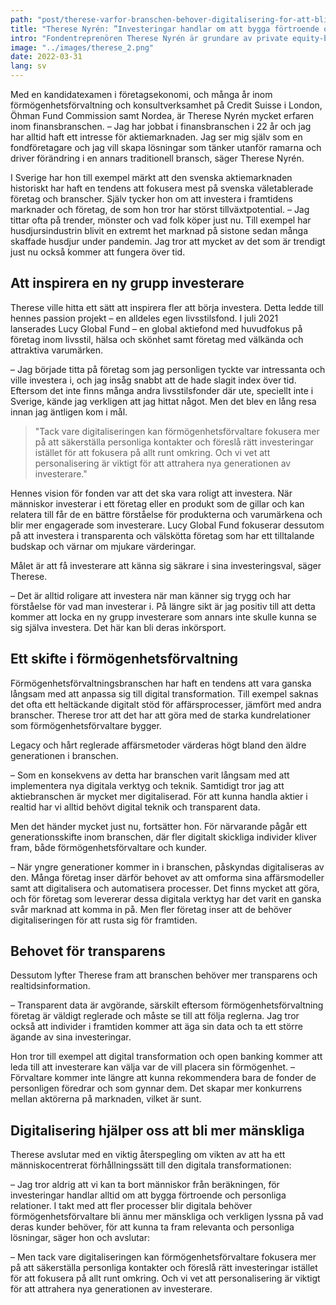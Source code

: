 ```yaml
---
path: "post/therese-varfor-branschen-behover-digitalisering-for-att-bli-mer-manskling"
title: "Therese Nyrén: ”Investeringar handlar om att bygga förtroende och relationer” – Varför branschen behöver digitalisering för att bli mer mänsklig"
intro: "Fondentreprenören Therese Nyrén är grundare av private equity-bolaget Sue Ellen Investments och nygrundade Lucy Global Fund, Sveriges första och enda globala lifestyle-fond. Hon har arbetat i finansbranschen i 22 år och har lång erfarenhet inom förmögenhetsförvaltning och konsultverksamhet. I en inspirerande intervju delar Therese med sig av sin syn på förmögenhetsförvaltningsbranschen och bakgrunden till varför hon startade sin lifestyle fond."
image: "../images/therese_2.png"
date: 2022-03-31
lang: sv
---
```

Med en kandidatexamen i företagsekonomi, och många år inom förmögenhetsförvaltning och konsultverksamhet på Credit Suisse i London, Öhman Fund Commission samt Nordea, är Therese Nyrén mycket erfaren inom finansbranschen.
– Jag har jobbat i finansbranschen i 22 år och jag har alltid haft ett intresse för aktiemarknaden. Jag ser mig själv som en fondföretagare och jag vill skapa lösningar som tänker utanför ramarna och driver förändring i en annars traditionell bransch, säger Therese Nyrén.

I Sverige har hon till exempel märkt att den svenska aktiemarknaden historiskt har haft en tendens att fokusera mest på svenska väletablerade företag och branscher. Själv tycker hon om att investera i framtidens marknader och företag, de som hon tror har störst tillväxtpotential.
– Jag tittar ofta på trender, mönster och vad folk köper just nu. Till exempel har husdjursindustrin blivit en extremt het marknad på sistone sedan många skaffade husdjur under pandemin. Jag tror att mycket av det som är trendigt just nu också kommer att fungera över tid.

## Att inspirera en ny grupp investerare

Therese ville hitta ett sätt att inspirera fler att börja investera. Detta ledde till hennes passion projekt – en alldeles egen livsstilsfond. I juli 2021 lanserades Lucy Global Fund – en global aktiefond med huvudfokus på företag inom livsstil, hälsa och skönhet samt företag med välkända och attraktiva varumärken.

– Jag började titta på företag som jag personligen tyckte var intressanta och ville investera i, och jag insåg snabbt att de hade slagit index över tid. Eftersom det inte finns många andra livsstilsfonder där ute, speciellt inte i Sverige, kände jag verkligen att jag hittat något. Men det blev en lång resa innan jag äntligen kom i mål.

> "Tack vare digitaliseringen kan förmögenhetsförvaltare fokusera mer på att säkerställa personliga kontakter och föreslå rätt investeringar istället för att fokusera på allt runt omkring. Och vi vet att personalisering är viktigt för att attrahera nya generationen av investerare."

Hennes vision för fonden var att det ska vara roligt att investera. När människor investerar i ett företag eller en produkt som de gillar och kan relatera till får de en bättre förståelse för produkterna och varumärkena och blir mer engagerade som investerare. Lucy Global Fund fokuserar dessutom på att investera i transparenta och välskötta företag som har ett tilltalande budskap och värnar om mjukare värderingar.

Målet är att få investerare att känna sig säkrare i sina investeringsval, säger Therese.

– Det är alltid roligare att investera när man känner sig trygg och har förståelse för vad man investerar i. På längre sikt är jag positiv till att detta kommer att locka en ny grupp investerare som annars inte skulle kunna se sig själva investera. Det här kan bli deras inkörsport.

## Ett skifte i förmögenhetsförvaltning

Förmögenhetsförvaltningsbranschen har haft en tendens att vara ganska långsam med att anpassa sig till digital transformation. Till exempel saknas det ofta ett heltäckande digitalt stöd för affärsprocesser, jämfört med andra branscher. Therese tror att det har att göra med de starka kundrelationer som förmögenhetsförvaltare bygger.

Legacy och hårt reglerade affärsmetoder värderas högt bland den äldre generationen i branschen.

– Som en konsekvens av detta har branschen varit långsam med att implementera nya digitala verktyg och teknik. Samtidigt tror jag att aktiebranschen är mycket mer digitaliserad. För att kunna handla aktier i realtid har vi alltid behövt digital teknik och transparent data.

Men det händer mycket just nu, fortsätter hon. För närvarande pågår ett generationsskifte inom branschen, där fler digitalt skickliga individer kliver fram, både förmögenhetsförvaltare och kunder.

– När yngre generationer kommer in i branschen, påskyndas digitaliseras av den. Många företag inser därför behovet av att omforma sina affärsmodeller samt att digitalisera och automatisera processer. Det finns mycket att göra, och för företag som levererar dessa digitala verktyg har det varit en ganska svår marknad att komma in på. Men fler företag inser att de behöver digitaliseringen för att rusta sig för framtiden.

## Behovet för transparens

Dessutom lyfter Therese fram att branschen behöver mer transparens och realtidsinformation.

– Transparent data är avgörande, särskilt eftersom förmögenhetsförvaltning företag är väldigt reglerade och måste se till att följa reglerna. Jag tror också att individer i framtiden kommer att äga sin data och ta ett större ägande av sina investeringar.

Hon tror till exempel att digital transformation och open banking kommer att leda till att investerare kan välja var de vill placera sin förmögenhet.
– Förvaltare kommer inte längre att kunna rekommendera bara de fonder de personligen föredrar och som gynnar dem. Det skapar mer konkurrens mellan aktörerna på marknaden, vilket är sunt.


## Digitalisering hjälper oss att bli mer mänskliga

Therese avslutar med en viktig återspegling om vikten av att ha ett människocentrerat förhållningssätt till den digitala transformationen:

– Jag tror aldrig att vi kan ta bort människor från beräkningen, för investeringar handlar alltid om att bygga förtroende och personliga relationer. I takt med att fler processer blir digitala behöver förmögenhetsförvaltare bli ännu mer mänskliga och verkligen lyssna på vad deras kunder behöver, för att kunna ta fram relevanta och personliga lösningar, säger hon och avslutar:

– Men tack vare digitaliseringen kan förmögenhetsförvaltare fokusera mer på att säkerställa personliga kontakter och föreslå rätt investeringar istället för att fokusera på allt runt omkring. Och vi vet att personalisering är viktigt för att attrahera nya generationen av investerare.

